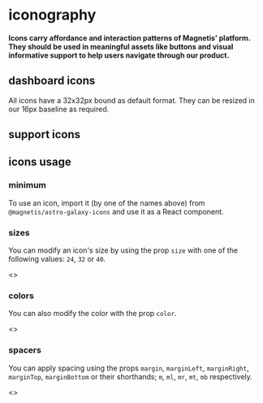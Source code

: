 
<Meta title="iconography" />

# iconography

#### Icons carry affordance and interaction patterns of Magnetis’ platform. They should be used in meaningful assets like buttons and visual informative support to help users navigate through our product.

## dashboard icons

All icons have a 32x32px bound as default format. They can be resized in our 16px baseline as required.

<Story name="dashboard icons">
  <DashboardIcons />
</Story>

## support icons

<Story name="support icons">
  <SupportIcons />
</Story>

## icons usage

### minimum

To use an icon, import it (by one of the names above) from `@magnetis/astro-galaxy-icons` and use it as a React component.

<Preview>
  <Story name="icons usage">
    <IconCalendar />
  </Story>
</Preview>

### sizes

You can modify an icon's size by using the prop `size` with one of the following values: `24`, `32` or `40`.

<Preview>
  <>
    <IconCalendar size="24" />
    <IconCalendar size="32" />
    <IconCalendar size="40" />
  </>
</Preview>

### colors

You can also modify the color with the prop `color`.

<Preview>
  <>
    <IconCalendar color={colors.uranus500} size="40" />
    <IconCalendar color={colors.mars400} size="40" />
    <IconCalendar color={colors.earth300} size="40" />
    <IconCalendar color={colors.venus200} size="40" />
  </>
</Preview>

### spacers

You can apply spacing using the props `margin`, `marginLeft`, `marginRight`, `marginTop`, `marginBottom` or their shorthands; `m`, `ml`, `mr`, `mt`, `mb` respectively.

<Preview>
  <>
    <IconCalendar margin={3} size="24" />
    <IconCalendar margin={3} size="32" />
    <IconCalendar margin={3} size="40" />
  </>
</Preview>

